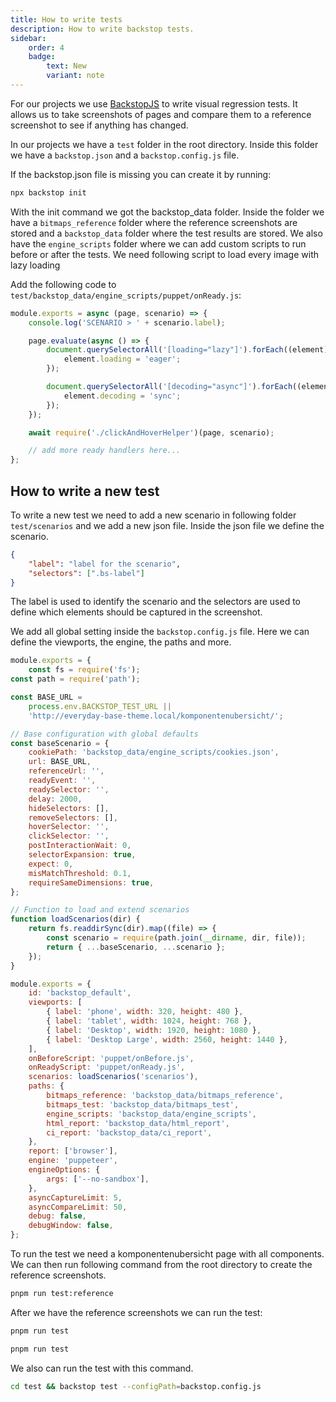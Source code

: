 ```yaml
---
title: How to write tests
description: How to write backstop tests.
sidebar:
    order: 4
    badge:
        text: New
        variant: note
---
```



For our projects we use [BackstopJS](https://backstopjs.org/) to write visual regression tests.
It allows us to take screenshots of pages and compare them to a reference screenshot to see if anything has changed.

In our projects we have a `test` folder in the root directory.
Inside this folder we have a `backstop.json` and a `backstop.config.js` file.

If the backstop.json file is missing you can create it by running:

```bash
npx backstop init
```

With the init command we got the backstop_data folder. Inside the folder we have a `bitmaps_reference` folder where the reference screenshots are stored and a `backstop_data` folder where the test results are stored.
We also have the `engine_scripts` folder where we can add custom scripts to run before or after the tests.
We need following script to load every image with lazy loading

Add the following code to `test/backstop_data/engine_scripts/puppet/onReady.js`:

```js
module.exports = async (page, scenario) => {
    console.log('SCENARIO > ' + scenario.label);

    page.evaluate(async () => {
        document.querySelectorAll('[loading="lazy"]').forEach((element) => {
            element.loading = 'eager';
        });

        document.querySelectorAll('[decoding="async"]').forEach((element) => {
            element.decoding = 'sync';
        });
    });

    await require('./clickAndHoverHelper')(page, scenario);

    // add more ready handlers here...
};
```

## How to write a new test

To write a new test we need to add a new scenario in following folder `test/scenarios` and we add a new json file.
Inside the json file we define the scenario.

```json
{
    "label": "label for the scenario",
    "selectors": [".bs-label"]
}
```

The label is used to identify the scenario and the selectors are used to define which elements should be captured in the screenshot.

We add all global setting inside the `backstop.config.js` file.
Here we can define the viewports, the engine, the paths and more.

```js
module.exports = {
    const fs = require('fs');
const path = require('path');

const BASE_URL =
    process.env.BACKSTOP_TEST_URL ||
    'http://everyday-base-theme.local/komponentenubersicht/';

// Base configuration with global defaults
const baseScenario = {
    cookiePath: 'backstop_data/engine_scripts/cookies.json',
    url: BASE_URL,
    referenceUrl: '',
    readyEvent: '',
    readySelector: '',
    delay: 2000,
    hideSelectors: [],
    removeSelectors: [],
    hoverSelector: '',
    clickSelector: '',
    postInteractionWait: 0,
    selectorExpansion: true,
    expect: 0,
    misMatchThreshold: 0.1,
    requireSameDimensions: true,
};

// Function to load and extend scenarios
function loadScenarios(dir) {
    return fs.readdirSync(dir).map((file) => {
        const scenario = require(path.join(__dirname, dir, file));
        return { ...baseScenario, ...scenario };
    });
}

module.exports = {
    id: 'backstop_default',
    viewports: [
        { label: 'phone', width: 320, height: 480 },
        { label: 'tablet', width: 1024, height: 768 },
        { label: 'Desktop', width: 1920, height: 1080 },
        { label: 'Desktop Large', width: 2560, height: 1440 },
    ],
    onBeforeScript: 'puppet/onBefore.js',
    onReadyScript: 'puppet/onReady.js',
    scenarios: loadScenarios('scenarios'),
    paths: {
        bitmaps_reference: 'backstop_data/bitmaps_reference',
        bitmaps_test: 'backstop_data/bitmaps_test',
        engine_scripts: 'backstop_data/engine_scripts',
        html_report: 'backstop_data/html_report',
        ci_report: 'backstop_data/ci_report',
    },
    report: ['browser'],
    engine: 'puppeteer',
    engineOptions: {
        args: ['--no-sandbox'],
    },
    asyncCaptureLimit: 5,
    asyncCompareLimit: 50,
    debug: false,
    debugWindow: false,
};
```

To run the test we need a komponentenubersicht page with all components.
We can then run following command from the root directory to create the reference screenshots.

```bash
pnpm run test:reference
```

After we have the reference screenshots we can run the test:

```bash
pnpm run test
```

```bash
pnpm run test
```

We also can run the test with this command.

```bash
cd test && backstop test --configPath=backstop.config.js
```
